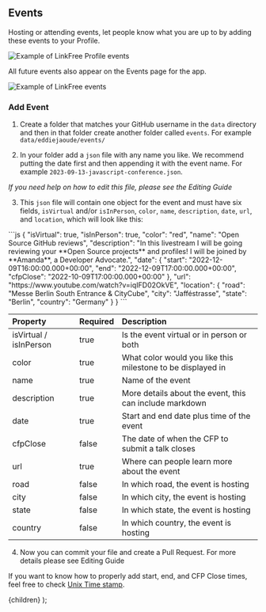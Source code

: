 
## Events

Hosting or attending events, let people know what you are up to by adding these events to your Profile.

![Example of LinkFree Profile events](https://user-images.githubusercontent.com/624760/209358132-0a3e20a8-a996-4a9f-b9c3-90d3056d2cf3.png)

All future events also appear on the Events page for the app.

![Example of LinkFree events](https://user-images.githubusercontent.com/624760/209358117-84f3d893-065e-4ff3-a5e7-6533752306c5.png)

### Add Event

1. Create a folder that matches your GitHub username in the `data` directory and then in that folder create another folder called `events`. For example `data/eddiejaoude/events/`

2. In your folder add a `json` file with any name you like. We recommend putting the date first and then appending it with the event name. For example `2023-09-13-javascript-conference.json`.

_If you need help on how to edit this file, please see the <Link href="/docs/how-to-guides/editing">Editing Guide</Link>_

3. This `json` file will contain one object for the event and must have six fields, `isVirtual` and/or `isInPerson`, `color`, `name`, `description`, `date`, `url`, and `location`, which will look like this:

<ClipboardCopy>
```js
{
  "isVirtual": true,
  "isInPerson": true,
  "color": "red",
  "name": "Open Source GitHub reviews",
  "description": "In this livestream I will be going reviewing your **Open Source projects** and profiles! I will be joined by **Amanda**, a Developer Advocate.",
  "date": {
    "start": "2022-12-09T16:00:00.000+00:00",
    "end": "2022-12-09T17:00:00.000+00:00",
    "cfpClose": "2022-10-09T17:00:00.000+00:00"
  },
  "url": "https://www.youtube.com/watch?v=iqIFD02OkVE",
  "location": {
    "road": "Messe Berlin South Entrance & CityCube",
    "city": "Jafféstrasse",
    "state": "Berlin",
    "country": "Germany"
  }
}
```
</ClipboardCopy>

| Property               | Required | Description                                                 |
| :--------------------- | :------- | :---------------------------------------------------------- |
| isVirtual / isInPerson | true     | Is the event virtual or in person or both                   |
| color                  | true     | What color would you like this milestone to be displayed in |
| name                   | true     | Name of the event                                           |
| description            | true     | More details about the event, this can include markdown     |
| date                   | true     | Start and end date plus time of the event                   |
| cfpClose               | false    | The date of when the CFP to submit a talk closes            |
| url                    | true     | Where can people learn more about the event                 |
| road                   | false    | In which road, the event is hosting                         |
| city                   | false    | In which city, the event is hosting                         |
| state                  | false    | In which state, the event is hosting                        |
| country                | false    | In which country, the event is hosting                      |

4. Now you can commit your file and create a Pull Request. For more details please see <Link href="/docs/how-to-guides/editing">Editing Guide</Link>

If you want to know how to properly add start, end, and CFP Close times, feel free to check [Unix Time stamp](https://www.unixtimestamp.com/).

  <DocsLayout title="LinkFree Events Documentation">{children}</DocsLayout>
);
